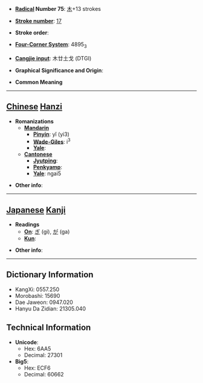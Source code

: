 * '''[[Wiktionary:Chinese radical index| Radical]] Number 75''': [[Wiktionary:Chinese radical index 木|木]]+13 strokes

* '''[[Wiktionary:Chinese total strokes index|Stroke number]]''': [[Wiktionary:Chinese total strokes index 17|17]]

* '''Stroke order''': 

* '''[[Wiktionary:Chinese four corner index|Four-Corner System]]''': 4895<sub>3</sub>

* '''[[Wiktionary:Chinese Cangjie index|Cangjie input]]''': 木廿土戈 (DTGI)

* '''Graphical Significance and Origin''': 

* '''Common Meaning'''

----

== [[Chinese]] [[Hanzi]] ==

* '''Romanizations'''
** '''[[Mandarin]]'''
*** '''[[Pinyin]]''': yǐ (yi3)
*** '''[[Wade-Giles]]''': i<sup>3</sup>
*** '''[[Yale]]''': 
** '''[[Cantonese]]'''
*** '''[[Jyutping]]''':
*** '''[[Penkyamp]]''': 
*** '''[[Yale]]''': ngai5

* '''Other info''': 

----

== [[Japanese]] [[Kanji]] ==

* '''Readings'''
** '''[[On]]''': [[ぎ]] (gi), [[が]] (ga)
** '''[[Kun]]''': 

* '''Other info''':  

----

== Dictionary Information ==

* KangXi: 0557.250
* Morobashi: 15690
* Dae Jaweon: 0947.020
* Hanyu Da Zidian: 21305.040

== Technical Information ==

* '''Unicode''':
** Hex: 6AA5
** Decimal: 27301
* '''Big5''':
** Hex: ECF6
** Decimal: 60662